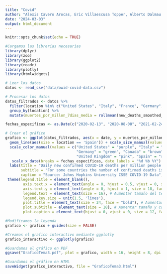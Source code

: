 ```yaml
---
title: "Covid"
author: "Alexis Cavero Arocas, Eric Villaescusa Topper, Alberto Dalmau Garcia, Marcos Baudson Rios"
date: "2024-03-03"
output: html_document
---
```


```r
knitr::opts_chunk$set(echo = TRUE)
```




```r
#Cargamos las librerias necesarias
library(dplyr)
library(zoo)
library(ggplot2)
library(readr)
library(plotly)
library(htmlwidgets)

# Leer los datos
datos <- read_csv("data/owid-covid-data.csv")

# Procesar los datos
datos_filtrados <- datos %>%
  filter(location %in% c("United States", "Italy", "France", "Germany", "Canada", "Japan", "United Kingdom", "Spain")) %>%
  group_by(location) %>%
  mutate(muertes_por_millon_7dias_media = rollmean(new_deaths_smoothed_per_million, 7, fill = NA, align = 'right'))  

fechas_especificas <- as.Date(c("2020-02-13", "2020-08-08", "2021-02-24", "2021-08-08", "2022-02-28", "2022-08-08", "2023-02-28", "2023-08-18", "2024-02-10"))

# Crear el gráfico
grafico <- ggplot(datos_filtrados, aes(x = date, y = muertes_por_millon_7dias_media, color = location, group = location)) +
  geom_line(aes(size = location == 'Spain')) + scale_size_manual(values = c("TRUE" = 1, "FALSE" = 0.5)) + 
  scale_color_manual(values = c("United States" = "purple", "Italy" = "blue", "France" = "orange", 
                                "Germany" = "green", "Canada" = "brown", "Japan" = "grey", 
                                "United Kingdom" = "pink", "Spain" = "red")) +
   scale_x_date(breaks = fechas_especificas, date_labels = "%d %b %Y") + theme_minimal() +
  labs(title = "Daily new confirmed COVID-19 deaths per million people (7-day rolling average)", 
       subtitle = "For some countries the number of confirmed deaths is much lower than the true number of deaths.",
       caption = "Source: Johns Hopkins University CSSE COVID-19 Data", x = "", y = "") +
 theme(legend.title = element_blank(),
        axis.text.x = element_text(angle = 0, hjust = 0.5, vjust = 0, size = 15, face = "bold"),
        axis.text.y = element_text(angle = 0, hjust = 1, size = 18, face = "bold"),
        legend.text = element_text(size = 16), # Aumentar tamaño del texto de la leyenda
        legend.key.size = unit(1.5, 'lines'),
        plot.title = element_text(size = 24, face = "bold"), # Aumentar tamaño y cambiar fuente
        plot.subtitle = element_text(size = 18), # Aumentar tamaño y cambiar fuente
        plot.caption = element_text(hjust = 0, vjust = 0, size = 12, face = "bold", color = "black"))

#Modificamos la leyenda
grafico <- grafico + guides(size = FALSE)

#Creamos el grafico interactivo mediante ggplotly
grafico_interactivo <- ggplotly(grafico)

#Guardamos el gráfico en PDF
ggsave("GraficoTema3.pdf", plot = grafico, width = 16, height = 8, dpi = 1000)

#Guardamos el gráfico en HTML
saveWidget(grafico_interactivo, file = "GraficoTema3.html")
```


